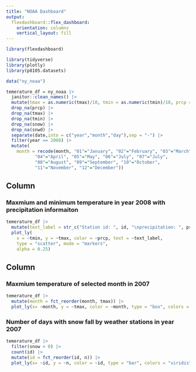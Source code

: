 ```yaml
---
title: "NOAA Dashboard"
output: 
  flexdashboard::flex_dashboard:
    orientation: columns
    vertical_layout: fill
---
```


```r
library(flexdashboard)

library(tidyverse)
library(plotly)
library(p8105.datasets)

data("ny_noaa")

temerature_df = ny_noaa |> 
  janitor::clean_names() |> 
  mutate(tmax = as.numeric(tmax)/10, tmin = as.numeric(tmin)/10, prcp = prcp/10) |> 
  drop_na(prcp) |> 
  drop_na(tmax) |> 
  drop_na(tmin) |> 
  drop_na(snow) |> 
  drop_na(snwd) |> 
  separate(date,into = c("year","month","day"),sep = "-") |> 
  filter(year == 2008) |> 
  mutate(
    month = recode(month, "01"="January", "02"="February", "03"="March",
           "04"="April", "05"="May", "06"="July", "07"="July",
           "08"="August", "09"="September", "10"="October",
           "11"="November", "12"="December"))
```


Column {data-width=650}
-----------------------------------------------------------------------

### Maxmium and minimum temperature in year 2008 with precipitation informaiton

```r
temerature_df |>
  mutate(text_label = str_c("Station id: ", id, "\nprecipitation: ", prcp, "mm")) |> 
  plot_ly(
    x = ~tmin, y = ~tmax, color = ~prcp, text = ~text_label,
    type = "scatter", mode = "markers",
    alpha = 0.25)
```

Column {data-width=350}
-----------------------------------------------------------------------

### Maxmium temperature of selected month in 2007

```r
temerature_df |> 
  mutate(month = fct_reorder(month, tmax)) |> 
  plot_ly(x= ~month, y = ~tmax, color = ~month, type = "box", colors = "viridis")
```

### Number of days with snow fall by weather stations in year 2007 

```r
temerature_df |> 
  filter(snow > 0) |> 
  count(id) |> 
  mutate(id = fct_reorder(id, n)) |> 
  plot_ly(x= ~id, y = ~n, color = ~id, type = "bar", colors = "viridis")
```

